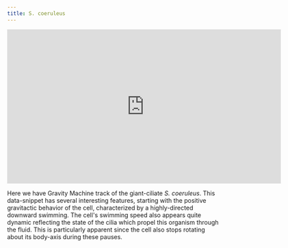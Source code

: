 ```yaml
---
title: S. coeruleus
---
```

<iframe src="https://player.vimeo.com/video/448187790" width="640" height="360" frameborder="0" allow="autoplay; fullscreen" allowfullscreen></iframe>

Here we have Gravity Machine track of the giant-ciliate *S. coeruleus*. This data-snippet has several interesting features, starting with the positive gravitactic behavior of the cell, characterized by a highly-directed downward swimming. The cell's swimming speed also appears quite dynamic reflecting the state of the cilia which propel this organism through the fluid. This is particularly apparent since the cell also stops rotating about its body-axis during these pauses. 





